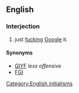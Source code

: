 ==English==

===Interjection===
{{en-interj}}

# {{Internet}} just [[fuck]]ing [[Google]] it.

====Synonyms====
* [[GIYF]] ''less offensive''
* [[FGI]]

[[Category:English initialisms]]